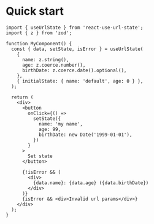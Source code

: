 # Quick start

```tsx {5-12} copy
import { useUrlState } from 'react-use-url-state';
import { z } from 'zod';

function MyComponent() {
  const { data, setState, isError } = useUrlState(
    {
      name: z.string(),
      age: z.coerce.number(),
      birthDate: z.coerce.date().optional(),
    },
    { initialState: { name: 'default', age: 0 } },
  );

  return (
    <div>
      <button
        onClick={() =>
          setState({
            name: 'my name',
            age: 99,
            birthDate: new Date('1999-01-01'),
          })
        }
      >
        Set state
      </button>

      {!isError && (
        <div>
          {data.name}: {data.age} ({data.birthDate})
        </div>
      )}
      {isError && <div>Invalid url params</div>}
    </div>
  );
}
```
